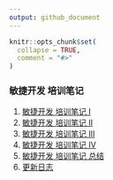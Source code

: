 ```yaml
---
output: github_document
---
```


<!-- README.md is generated from README.Rmd. Please edit that file -->

```r
knitr::opts_chunk$set(
  collapse = TRUE,
  comment = "#>"
)
```

### 敏捷开发 培训笔记

1. [敏捷开发 培训笔记 I](note1.md)
1. [敏捷开发 培训笔记 II](note2.md)
1. [敏捷开发 培训笔记 III](note3.md)
1. [敏捷开发 培训笔记 IV](note4.md)
1. [敏捷开发 培训笔记 总结](summary.md)
1. [更新日志](NEWS.md)